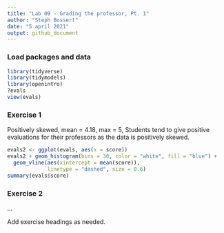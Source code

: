 ```yaml
---
title: "Lab 09 - Grading the professor, Pt. 1"
author: "Steph Bossert"
date: "5 april 2021"
output: github_document
---
```


### Load packages and data

```r
library(tidyverse) 
library(tidymodels)
library(openintro)
?evals
view(evals)
```

### Exercise 1
Positively skewed, mean = 4.18, max = 5, 
Students tend to give positive evaluations for their professors as the data is positively skewed.


```r
evals2 <- ggplot(evals, aes(x = score))
evals2 + geom_histogram(bins = 30, color = "white", fill = "blue") +
  geom_vline(aes(xintercept = mean(score)), 
             linetype = "dashed", size = 0.6)
summary(evals$score)

```

### Exercise 2

...

Add exercise headings as needed.
